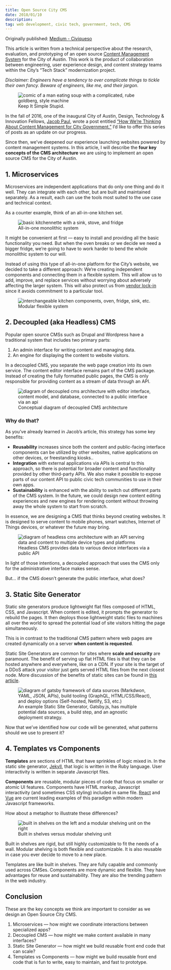 ```yaml
---
title: Open Source City CMS
date: 2018/01/10
description:
tag: web development, civic tech, government, tech, CMS
---
```



Originally published: [Medium - Civiqueso](https://medium.com/city-of-austin-technology-and-innovation/open-source-city-cms-1-3-3e0b9b2b2b3a)

This article is written from a technical perspective about the research, evaluation, and prototyping of an open source [Content Management System](https://en.wikipedia.org/wiki/Content_management_system) for the City of Austin. This work is the product of collaboration between engineering, user experience design, and content strategy teams within the City’s “Tech Stack” modernization project.

_Disclaimer: Engineers have a tendency to over complicate things to tickle their own fancy. Beware of engineers, like me, and their jargon._

<figure>
  <Image
    src="/images/keep it simple stupid.webp"
    alt="comic of a man eating soup with a complicated, rube goldberg, style machine"
    width={1400}
    height={993}
    priority
    className="next-image"
  />
  <figcaption>Keep It Simple Stupid.</figcaption>
</figure>

In the fall of 2016, one of the inaugural City of Austin, Design, Technology & Innovation Fellows, [Jacob Paul](https://medium.com/u/2c977354e64f), wrote a post entitled [“How We’re Thinking About Content Management for City Government.”](https://medium.com/civiqueso/how-were-thinking-about-content-management-for-city-government-88f563497096) I’d like to offer this series of posts as an update on our progress.

Since then, we’ve deepened our experience launching websites powered by content management systems. In this article, I will describe the **four key concepts of the CMS architecture** we are using to implement an open source CMS for the City of Austin.

## 1. Microservices

Microservices are independent applications that do only one thing and do it well. They can integrate with each other, but are built and maintained separately. As a result, each can use the tools most suited to the use case and technical context.

As a counter example, think of an all-in-one kitchen set.

<figure>
  <Image
    src="/images/the-whole-kitchen-sink.webp"
    alt="basic kitchennette with a sink, stove, and fridge"
    width={916}
    height={492}
    priority
    className="next-image"
  />
  <figcaption>All-in-one monolithic system</figcaption>
</figure>

It might be convenient at first — easy to install and providing all the basic functionality you need. But when the oven breaks or we decide we need a bigger fridge, we’re going to have to work harder to bend the whole monolithic system to our will.

Instead of using this type of all-in-one platform for the City’s website, we decided to take a different approach: We‘re creating independent components and connecting them in a flexible system. This will allow us to add, improve, and replace services without worrying about adversely affecting the larger system. This will also protect us from [vendor lock-in](https://en.wikipedia.org/wiki/Vendor_lock-in) since it avoids commitment to a particular tool.

<figure>
  <Image
    src="/images/kitchen-components.webp"
    alt="interchangeable kitchen components, oven, fridge, sink, etc."
    width={720}
    height={386}
    priority
    className="next-image"
  />
  <figcaption>Modular flexible system</figcaption>
</figure>

## 2. Decoupled (aka Headless) CMS

Popular open source CMSs such as Drupal and Wordpress have a traditional system that includes two primary parts:

1. An admin interface for writing content and managing data.
2. An engine for displaying the content to website visitors.

In a decoupled CMS, you separate the web page creation into its own service. The content editor interface remains part of the CMS package. Instead of creating the fully formatted public pages, the CMS is only responsible for providing content as a stream of data through an API.

<figure>
  <Image
    src="/images/decoupled_cms.webp"
    alt="diagram of decoupled cms architecture with editor interface, content model, and database, connected to a public interface via an api"
    width={514}
    height={465}
    priority
    className="next-image"
  />
  <figcaption>Conceptual diagram of decoupled CMS architecture</figcaption>
</figure>

### Why do that?

As you’ve already learned in Jacob’s article, this strategy has some key benefits:

- **Reusability** increases since both the content and public-facing interface components can be utilized by other websites, native applications on other devices, or freestanding kiosks..
- **Integration** with external applications via APIs is central to this approach, so there is potential for broader content and functionality provided by other third-party APIs. We also make it possible to expose parts of our content API to public civic tech communities to use in their own apps.
- **Sustainability** is enhanced with the ability to switch out different parts of the CMS system. In the future, we could design new content editing experiences and new engines for rendering content without throwing away the whole system to start from scratch.

In essence, we are designing a CMS that thinks beyond creating websites. It is designed to serve content to mobile phones, smart watches, Internet of Things devices, or whatever the future may bring.

<figure>
  <Image
    src="/images/headless_cms.webp"
    alt="diagram of headless cms architecture with an API serving data and content to multiple device types and platforms"
    width={514}
    height={465}
    priority
    className="next-image"
  />
  <figcaption>
    Headless CMS provides data to various device interfaces via a public API
  </figcaption>
</figure>

In light of those intentions, a decoupled approach that uses the CMS only for the administrative interface makes sense.

But… if the CMS doesn’t generate the public interface, what does?

## 3. Static Site Generator

Static site generators produce lightweight flat files composed of HTML, CSS, and Javascript. When content is edited, it prompts the generator to rebuild the pages. It then deploys those lightweight static files to machines all over the world to spread the potential load of site visitors hitting the page simultaneously.

This is in contrast to the traditional CMS pattern where web pages are created dynamically on a server **when content is requested**.

Static Site Generators are common for sites where **scale and security** are paramount. The benefit of serving up flat HTML files is that they can be hosted anywhere and everywhere, like on a CDN. If your site is the target of a DDoS attack your visitor just gets served HTML files from the next closest node. More discussion of the benefits of static sites can be found in [this article](https://www.netlify.com/blog/2016/05/18/9-reasons-your-site-should-be-static/).

<figure>
  <Image
    src="/images/gatsby.webp"
    alt="diagram of gatsby framework of data sources (Markdwon, YAML, JSON, APIs), build tooling (GraphQL, HTML/CSS/React), and deploy options (Self-hosted, Netlify, S3, etc.)"
    width={720}
    height={373}
    priority
    className="next-image"
  />
  <figcaption>
    An example Static Site Generator, Gatsby.js, has multiple potential data
    sources, a build step, and an agnostic deployment strategy.
  </figcaption>
</figure>

Now that we’ve identified how our code will be generated, what patterns should we use to present it?

## 4. Templates vs Components

**Templates** are sections of HTML that have sprinkles of logic mixed in. In the static site generator, [Jekyll](https://jekyllrb.com/), that logic is written in the Ruby language. User interactivity is written in separate Javascript files.

**Components** are reusable, modular pieces of code that focus on smaller or atomic UI features. Components have HTML markup, Javascript interactivity (and sometimes CSS styling) included in same file. [React](https://reactjs.org/) and [Vue](https://vuejs.org/) are current leading examples of this paradigm within modern Javascript frameworks.

How about a metaphor to illustrate these differences?

<figure>
  <Image
    src="/images/built-in-shelves.webp"
    alt="built in shelves on the left and a modular shelving unit on the right"
    width={720}
    height={346}
    priority
    className="next-image"
  />
  <figcaption>Built in shelves versus modular shelving unit</figcaption>
</figure>

Built in shelves are rigid, but still highly customizable to fit the needs of a wall. Modular shelving is both flexible and customizable. It is also reusable in case you ever decide to move to a new place.

Templates are like built in shelves. They are fully capable and commonly used across CMSes. Components are more dynamic and flexible. They have advantages for reuse and sustainability. They are also the trending pattern in the web industry.

## Conclusion

These are the key concepts we think are important to consider as we design an Open Source City CMS.

1. Microservices — how might we coordinate interactions between specialized apps?
2. Decoupled CMS — how might we make content available in many interfaces?
3. Static Site Generator — how might we build reusable front end code that can scale?
4. Templates vs Components — how might we build reusable front end code that is fun to write, easy to maintain, and fast to prototype.
